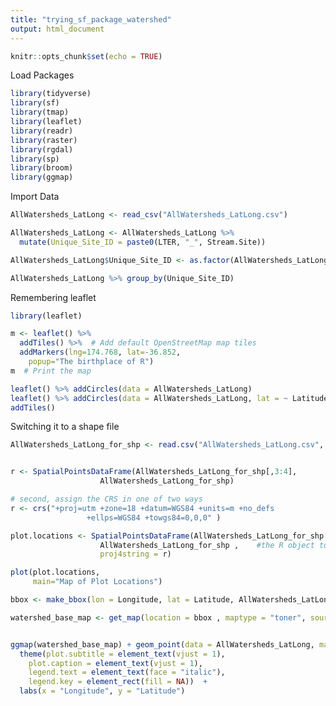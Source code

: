 ```yaml
---
title: "trying_sf_package_watershed"
output: html_document
---
```


```r
knitr::opts_chunk$set(echo = TRUE)
```

Load Packages

```r

library(tidyverse)
library(sf)
library(tmap)
library(leaflet)
library(readr)
library(raster)
library(rgdal)
library(sp)
library(broom)
library(ggmap)

```

Import Data

```r

AllWatersheds_LatLong <- read_csv("AllWatersheds_LatLong.csv")

AllWatersheds_LatLong <- AllWatersheds_LatLong %>%
  mutate(Unique_Site_ID = paste0(LTER, "_", Stream.Site)) 

AllWatersheds_LatLong$Unique_Site_ID <- as.factor(AllWatersheds_LatLong$Unique_Site_ID)

AllWatersheds_LatLong %>% group_by(Unique_Site_ID)


```

Remembering leaflet

```r

library(leaflet)

m <- leaflet() %>%
  addTiles() %>%  # Add default OpenStreetMap map tiles
  addMarkers(lng=174.768, lat=-36.852,
    popup="The birthplace of R")
m  # Print the map

```

```r

leaflet() %>% addCircles(data = AllWatersheds_LatLong)
leaflet() %>% addCircles(data = AllWatersheds_LatLong, lat = ~ Latitude, lng = ~ Longitude) %>% 
addTiles()

```
Switching it to a shape file

```r

AllWatersheds_LatLong_for_shp <- read.csv("AllWatersheds_LatLong.csv", stringsAsFactors = FALSE)


r <- SpatialPointsDataFrame(AllWatersheds_LatLong_for_shp[,3:4],
                    AllWatersheds_LatLong_for_shp)

# second, assign the CRS in one of two ways
r <- crs("+proj=utm +zone=18 +datum=WGS84 +units=m +no_defs 
                 +ellps=WGS84 +towgs84=0,0,0" )

plot.locations <- SpatialPointsDataFrame(AllWatersheds_LatLong_for_shp[,3:4],
                    AllWatersheds_LatLong_for_shp ,    #the R object to convert
                    proj4string = r) 

plot(plot.locations, 
     main="Map of Plot Locations")

```

```r

bbox <- make_bbox(lon = Longitude, lat = Latitude, AllWatersheds_LatLong, f = 0.05)

watershed_base_map <- get_map(location = bbox , maptype = "toner", source = "stamen")


ggmap(watershed_base_map) + geom_point(data = AllWatersheds_LatLong, mapping = aes(x = Longitude, y = Latitude)) + geom_point(data=AllWatersheds_LatLong, aes(x= Longitude, y= Latitude), color="navyblue", size = 3) + 
  theme(plot.subtitle = element_text(vjust = 1), 
    plot.caption = element_text(vjust = 1), 
    legend.text = element_text(face = "italic"), 
    legend.key = element_rect(fill = NA))  +
  labs(x = "Longitude", y = "Latitude")



```

